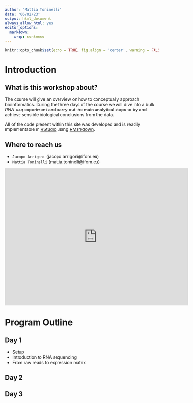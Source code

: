 ```yaml
---
author: "Mattia Toninelli"
date: "06/02/23"
output: html_document
always_allow_html: yes
editor_options: 
  markdown: 
    wrap: sentence
---
```


```r
knitr::opts_chunk$set(echo = TRUE, fig.align = 'center', warning = FALSE, message = FALSE)
```

# Introduction
## What is this workshop about?
The course will give an overview on how to conceptually approach bioinformatics. During the three days of the course we will dive into a bulk _RNA-seq_ experiment and carry out the main analytical steps to try and achieve sensible biological conclusions from the data.

All of the code present within this site was developed and is readily implementable in [RStudio](https://posit.co/) using [RMarkdown](https://rmarkdown.rstudio.com/).

## Where to reach us

- `Jacopo Arrigoni` (jacopo.arrigoni@ifom.eu)
- `Mattia Toninelli` (mattia.toninelli@ifom.eu)

<center>
<iframe src="https://www.google.com/maps/embed?pb=!1m18!1m12!1m3!1d2799.3904457401086!2d9.203071399999999!3d45.44178759999999!2m3!1f0!2f0!3f0!3m2!1i1024!2i768!4f13.1!3m3!1m2!1s0x4786c43e4304a3f5%3A0x80ca5dcc8bef68!2sIFOM%20%E2%80%A2%20Istituto%20Fondazione%20di%20Oncologia%20Molecolare%20ETS!5e0!3m2!1sit!2sit!4v1680169870014!5m2!1sit!2sit" width="600" height="450" style="border:0;" allowfullscreen="" loading="lazy" referrerpolicy="no-referrer-when-downgrade"></iframe>
</center>

# Program Outline

## Day 1
- Setup
- Introduction to RNA sequencing
- From raw reads to expression matrix

## Day 2

## Day 3
